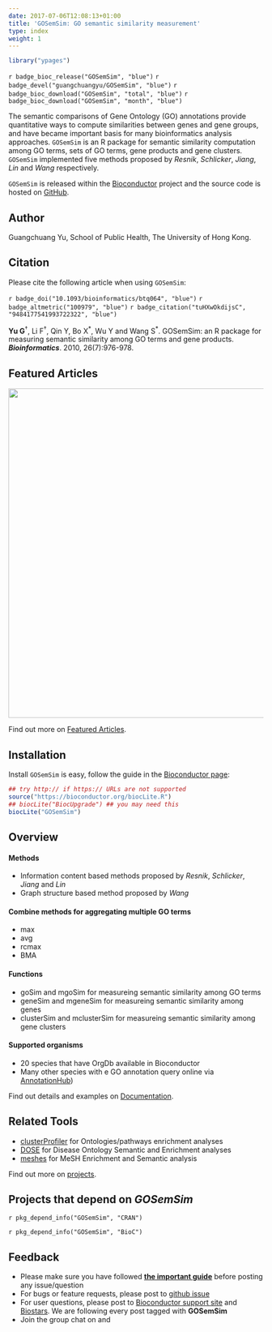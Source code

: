 ```yaml
---
date: 2017-07-06T12:08:13+01:00
title: 'GOSemSim: GO semantic similarity measurement'
type: index
weight: 1
---
```



<link rel="stylesheet" href="https://guangchuangyu.github.io/css/font-awesome.min.css">
<link rel="stylesheet" href="https://guangchuangyu.github.io/css/academicons.min.css">

```r
library("ypages")
```

`r badge_bioc_release("GOSemSim", "blue")`
`r badge_devel("guangchuangyu/GOSemSim", "blue")`
`r badge_bioc_download("GOSemSim", "total", "blue")`
`r badge_bioc_download("GOSemSim", "month", "blue")`

The semantic comparisons of Gene Ontology (GO) annotations provide quantitative ways to compute similarities between genes and gene groups, and have became important basis for many bioinformatics analysis approaches. `GOSemSim` is an R package for semantic similarity computation among GO terms, sets of GO terms, gene products and gene clusters. `GOSemSim` implemented five methods proposed by _Resnik_, _Schlicker_, _Jiang_, _Lin_ and _Wang_ respectively.


`GOSemSim` is released within the [Bioconductor](https://bioconductor.org/packages/GOSemSim) project and the source code is hosted on <a href="https://github.com/GuangchuangYu/GOSemSim"><i class="fa fa-github fa-lg"></i> GitHub</a>.

## <i class="fa fa-user"></i> Author

Guangchuang Yu, School of Public Health, The University of Hong Kong.

<a href="https://twitter.com/guangchuangyu"><i class="fa fa-twitter fa-3x"></i></a>
<a href="https://guangchuangyu.github.io/blog_images/biobabble.jpg"><i class="fa fa-wechat fa-3x"></i></a>
<a href="https://www.ncbi.nlm.nih.gov/pubmed/?term=Guangchuang+Yu[Author+-+Full]"><i class="ai ai-pubmed ai-3x"></i></a>
<a href="https://scholar.google.com.hk/citations?user=DO5oG40AAAAJ&hl=en"><i class="ai ai-google-scholar ai-3x"></i></a>
<a href="https://orcid.org/0000-0002-6485-8781"><i class="ai ai-orcid ai-3x"></i></a>
<a href="https://impactstory.org/u/0000-0002-6485-8781"><i class="ai ai-impactstory ai-3x"></i></a>


## <i class="fa fa-book"></i> Citation

Please cite the following article when using `GOSemSim`:

`r badge_doi("10.1093/bioinformatics/btq064", "blue")`
`r badge_altmetric("100979", "blue")`
`r badge_citation("tuHXwOkdijsC", "9484177541993722322", "blue")`



__Yu G__<sup>†</sup>, Li F<sup>†</sup>, Qin Y, Bo X<sup>\*</sup>, Wu Y and Wang S<sup>\*</sup>.
GOSemSim: an R package for measuring semantic similarity among GO terms and gene products.
__*Bioinformatics*__. 2010, 26(7):976-978.


## <i class="fa fa-pencil"></i> Featured Articles

<img src="https://guangchuangyu.github.io/featured_img/GOSemSim/2014PNAS.png" width="650">

<i class="fa fa-hand-o-right"></i> Find out more on <i class="fa fa-pencil"></i> [Featured Articles](https://guangchuangyu.github.io/GOSemSim/featured-articles/).

## <i class="fa fa-download"></i> Installation

Install `GOSemSim` is easy, follow the guide in the [Bioconductor page](https://bioconductor.org/packages/GOSemSim/):

```r
## try http:// if https:// URLs are not supported
source("https://bioconductor.org/biocLite.R")
## biocLite("BiocUpgrade") ## you may need this
biocLite("GOSemSim")
```

## <i class="fa fa-cogs"></i> Overview

#### <i class="fa fa-angle-double-right"></i> Methods

+ Information content based methods proposed by _Resnik_, _Schlicker_, _Jiang_ and _Lin_
+ Graph structure based method proposed by _Wang_

#### <i class="fa fa-angle-double-right"></i> Combine methods for aggregating multiple GO terms

+ max
+ avg
+ rcmax
+ BMA

#### <i class="fa fa-angle-double-right"></i> Functions

+ goSim and mgoSim for measureing semantic similarity among GO terms
+ geneSim and mgeneSim for measureing semantic similarity among genes
+ clusterSim and mclusterSim for measureing semantic similarity among gene clusters

#### <i class="fa fa-angle-double-right"></i> Supported organisms

+ 20 species that have OrgDb available in Bioconductor
+ Many other species with e GO annotation query online via [AnnotationHub](https://bioconductor.org/packages/AnnotationHub/))

<i class="fa fa-hand-o-right"></i> Find out details and examples on <i class="fa fa-book"></i> [Documentation](https://guangchuangyu.github.io/GOSemSim/documentation/).

## <i class="fa fa-wrench"></i> Related Tools

<ul class="fa-ul">
<li><i class="fa-li fa fa-angle-double-right"></i><a href="https://guangchuangyu.github.io/clusterProfiler">clusterProfiler</a> for Ontologies/pathways enrichment analyses</li>
<li><i class="fa-li fa fa-angle-double-right"></i><a href="https://guangchuangyu.github.io/DOSE">DOSE</a> for Disease Ontology Semantic and Enrichment analyses</li>
<li><i class="fa-li fa fa-angle-double-right"></i><a href="https://guangchuangyu.github.io/meshes">meshes</a> for MeSH Enrichment and Semantic analysis</li>
</ul>

<i class="fa fa-hand-o-right"></i> Find out more on [projects](https://guangchuangyu.github.io/#projects).

## <i class="fa fa-code-fork"></i> Projects that depend on _GOSemSim_

`r pkg_depend_info("GOSemSim", "CRAN")`

`r pkg_depend_info("GOSemSim", "BioC")`


## <i class="fa fa-comment"></i> Feedback
<ul class="fa-ul">
<li><i class="fa-li fa fa-hand-o-right"></i> Please make sure you have followed <a href="https://guangchuangyu.github.io/2016/07/how-to-bug-author/"><strong>the important guide</strong></a> before posting any issue/question</li>
<li><i class="fa-li fa fa-bug"></i> For bugs or feature requests, please post to <i class="fa fa-github-alt"></i> [github issue](https://github.com/GuangchuangYu/GOSemSim/issues)</li>
<li><i class="fa-li fa fa-question"></i>  For user questions, please post to [Bioconductor support site](https://support.bioconductor.org/) and [Biostars](https://www.biostars.org/). We are following every post tagged with **GOSemSim**</li>
<li><i class="fa-li fa fa-commenting"></i> Join the group chat on <a href="https://twitter.com/hashtag/GOSemSim"><i class="fa fa-twitter fa-lg"></i></a> and <a href="http://huati.weibo.com/k/GOSemSim"><i class="fa fa-weibo fa-lg"></i></a></li>
</ul>

